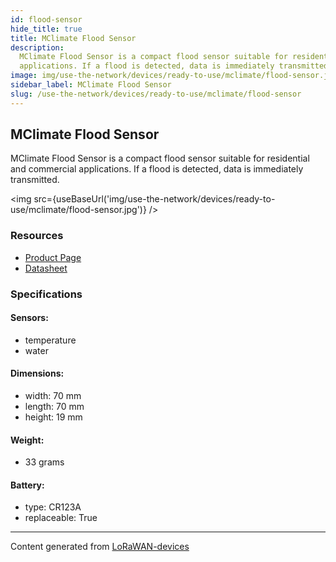 ```yaml
---
id: flood-sensor
hide_title: true
title: MClimate Flood Sensor
description:
  MClimate Flood Sensor is a compact flood sensor suitable for residential and commercial
  applications. If a flood is detected, data is immediately transmitted.
image: img/use-the-network/devices/ready-to-use/mclimate/flood-sensor.jpg
sidebar_label: MClimate Flood Sensor
slug: /use-the-network/devices/ready-to-use/mclimate/flood-sensor
---
```



## MClimate Flood Sensor

MClimate Flood Sensor is a compact flood sensor suitable for residential and commercial
applications. If a flood is detected, data is immediately transmitted.

<img src={useBaseUrl('img/use-the-network/devices/ready-to-use/mclimate/flood-sensor.jpg')} />

### Resources

- [Product Page](https://mclimate.bit.ai/docs/view/q4EOcRGOsCzVblyc)
- [Datasheet](https://d19bjv63x2j8ah.cloudfront.net/v2/22667/contents/aCgaVMEgTCt2DKjM/mclimate-flood-sensor-lorawan-datasheet-en.pdf)

### Specifications

#### Sensors:

- temperature
- water

#### Dimensions:

- width: 70 mm
- length: 70 mm
- height: 19 mm

#### Weight:

- 33 grams

#### Battery:

- type: CR123A
- replaceable: True

---

Content generated from [LoRaWAN-devices](https://github.com/TheThingsNetwork/lorawan-devices)

